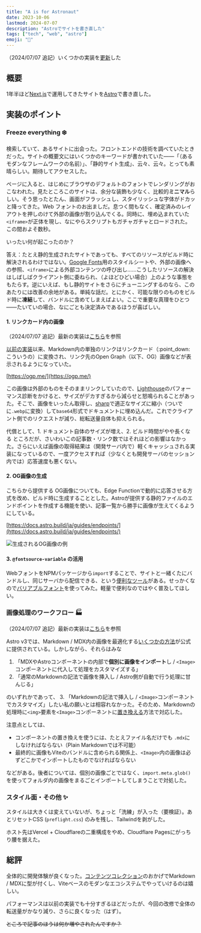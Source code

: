 ```yaml
---
title: "A is for Astronaut"
date: 2023-10-06
lastmod: 2024-07-07
description: "Astroでサイトを書き直した"
tags: ["tech", "web", "astro"]
emoji: "🚀"
---
```


（2024/07/07 追記）いくつかの実装を[更新](/blog/posts/blog-astro-2024)した

## 概要

1年半ほど[Next.js](https://nextjs.org/)で運用してきたサイトを[Astro](https://astro.build)で書き直した。

## 実装のポイント

### Freeze everything :snowflake:

検索していて、あるサイトに出会った。フロントエンドの技術を調べていたときだった。サイトの概要文にはいくつかのキーワードが書かれていた——「（あるモダンなフレームワークの名前）」、「静的サイト生成」、云々、云々。とっても素晴らしい。期待してアクセスした。

ページに入ると、はじめにブラウザのデフォルトのフォントでレンダリングがおこなわれた。見たところこのサイトは、余分な装飾も少なく、比較的**ミニマル**らしい。そう思ったとたん、画面がフラッシュし、スタイリッシュな字体がドカッと降ってきた。Web フォントのお出ましだ。息つく間もなく、確定済みのレイアウトを押しのけて外部の画像が割り込んでくる。同時に、埋め込まれていた`<iframe>`が正体を現し、なにやらスクリプトもガチャガチャとロードされた。この間およそ数秒。

いったい何が起こったのか？

答え：たとえ静的生成されたサイトであっても、すべてのリソースがビルド時に解決されるわけではない。[Google Fonts](https://fonts.google.com/)用のスタイルシートや、外部の画像への参照、`<iframe>`による外部コンテンツの呼び出し……こうしたリソースの解決はしばしばクライアント側に委ねられ、（よほどひどい場合）上のような事態をもたらす。逆にいえば、もし静的サイトをさらにチューニングするのなら、このあたりには改善の余地がある。単純な話だ。とにかく、可能な限りのものをビルド時に**凍結**して、バンドルに含めてしまえばよい。ここで重要な真理をひとつ——たいていの場合、なにごとも決定済みであるほうが喜ばしい。

#### 1. リンクカード内の画像

（2024/07/07 追記）最新の実装は[こちら](/blog/posts/blog-astro-2024#リンクカード内の画像の取り扱い変更)を参照

[以前の実装](/blog/posts/blog-renewal)以来、Markdown内の単独のリンクはリンクカード（:point\_down: こういうの）に変換され、リンク先のOpen Graph（以下、OG）画像などが表示されるようになっていた。

[https://ogp.me/](https://ogp.me/)

この画像は外部のものをそのままリンクしていたので、[Lighthouse](https://developer.chrome.com/ja/docs/lighthouse/)のパフォーマンス診断をかけると、サイズがデカすぎるから減らせと怒鳴られることがあった。そこで、画像をいったん取得し、[sharp](https://sharp.pixelplumbing.com/)で適正なサイズに縮小（ついでに`.webp`に変換）して`base64`形式でドキュメントに埋め込んだ。これでクライアント側でのリクエストが減り、総転送量自体も抑えられる。

代償として、1. ドキュメント自体のサイズが増え、2. ビルド時間がやや長くなる ところだが、さいわいこの記事数・リンク数ではそれほどの影響はなかった。さらにいえば画像の取得結果は（開発サーバ内で）軽くキャッシュされる実装になっているので、一度アクセスすれば（少なくとも開発サーバのセッション内では）応答速度も悪くない。

#### 2. OG画像の生成

こちらから提供する OG画像についても、Edge Functionで動的に応答させる方式を改め、ビルド時に生成することとした。Astroが提供する静的ファイルのエンドポイントを作成する機能を使い、記事一覧から勝手に画像が生えてくるようにしている。

[https://docs.astro.build/ja/guides/endpoints/](https://docs.astro.build/ja/guides/endpoints/)

![生成されるOG画像の例](../../assets/image/linux-tools-2022.png)

#### 3. `@fontsource-variable` の活用

WebフォントをNPMパッケージから`import`することで、サイトと一緒くたにバンドルし、同じサーバから配信できる、という[便利なツール](https://fontsource.org/)がある。せっかくなので[バリアブルフォント](https://developer.mozilla.org/ja/docs/Web/CSS/CSS_fonts/Variable_fonts_guide)を使ってみた。軽量で便利なのではやく普及してほしい。

### 画像処理のワークフロー :factory:

（2024/07/07 追記）最新の実装は[こちら](/blog/posts/blog-astro-2024#画像処理の簡素化レスポンシブ対応)を参照

Astro v3では、Markdown / MDX内の画像を最適化する[いくつかの方法](https://docs.astro.build/ja/guides/images/)が公式に提供されている。しかしながら、それらはみな

1. 「MDXやAstroコンポーネントの内部で**個別に画像をインポート**し / `<Image>`コンポーネントに代入して処理をカスタマイズする」
2. 「通常のMarkdownの記法で画像を挿入し / Astro側が自動で行う処理に甘んじる」

のいずれかであって、 3. 「Markdownの記法で挿入し / `<Image>`コンポーネントでカスタマイズ」したい私の願いとは相容れなかった。そのため、Markdownの処理時に`<img>`要素を`<Image>`コンポーネントに[置き換える](https://docs.astro.build/ja/guides/markdown-content/#%E3%82%AB%E3%82%B9%E3%82%BF%E3%83%A0%E3%82%B3%E3%83%B3%E3%83%9D%E3%83%BC%E3%83%8D%E3%83%B3%E3%83%88%E3%82%92html%E8%A6%81%E7%B4%A0%E3%81%AB%E5%89%B2%E3%82%8A%E5%BD%93%E3%81%A6%E3%82%8B)方法で対応した。

注意点としては、

- コンポーネントの置き換えを使うには、たとえファイル名だけでも `.mdx`にしなければならない（Plain Markdownでは不可能）
- 最終的に画像もViteのバンドルに含められる関係上、`<Image>`内の画像は必ずどこかでインポートしたものでなければならない

などがある。後者については、個別の画像ごとではなく、`import.meta.glob()`を使ってフォルダ内の画像をまるごとインポートしてしまうことで対処した。

### スタイル面・その他 :sparkles:

スタイルは大きくは変えていないが、ちょっと「洗練」が入った（要検証）。あとリセットCSS (`preflight.css`) のみを残し、Tailwindを剥がした。

ホスト先はVercel + Cloudflareの二重構成をやめ、Cloudflare Pagesにがっちり腰を据えた。

## 総評

全体的に開発体験が良くなった。[コンテンツコレクション](https://docs.astro.build/ja/guides/content-collections/)のおかげでMarkdown / MDXに型が付くし、Viteベースのモダンなエコシステムでやっていけるのは嬉しい。

パフォーマンスは以前の実装でも十分すぎるほどだったが、今回の改修で全体の転送量がかなり減り、さらに良くなった（はず）。

~~ところで記事のほうは何か増やされたんですか？~~
